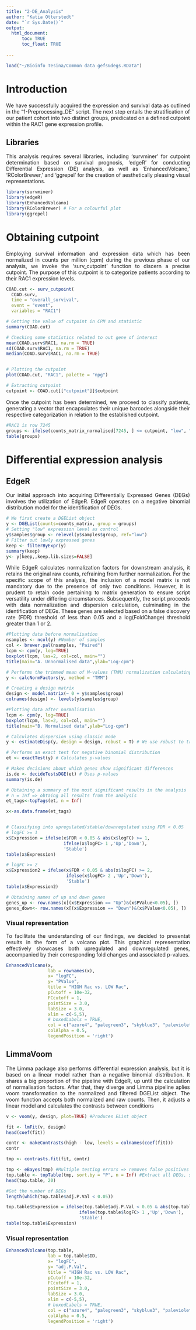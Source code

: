 ---
title: "2-DE_Analysis"
author: "Katia Otterstedt"
date: "`r Sys.Date()`"
output: 
  html_document:
      toc: TRUE
      toc_float: TRUE
    
---
<style>
body {
text-align: justify}
</style>

```{r echo = FALSE, results='hide'}
load("~/Bioinfo Tesina/Common data gefs&degs.RData") 

```

# Introduction
We have successfully acquired the expression and survival data as outlined in the "1-Preprocessing_DE" script. The next step entails the stratification of our patient cohort into two distinct groups, predicated on a defined cutpoint within the RAC1 gene expression profile.

## Libraries
This analysis requires several libraries, including 'survminer' for cutpoint determination based on survival prognosis, 'edgeR' for conducting Differential Expression (DE) analysis, as well as 'EnhancedVolcano,' 'RColorBrewer,' and 'ggrepel' for the creation of aesthetically pleasing visual representations.
```{r message=FALSE, warning = FALSE}
library(survminer)
library(edgeR)
library(EnhancedVolcano)
library(RColorBrewer) # For a colourful plot
library(ggrepel)
```

# Obtaining cutpoint
Employing survival information and expression data which has been normalized in counts per million (cpm) during the previous phase of our analysis, we invoke the 'surv_cutpoint' function to discern a precise cutpoint. The purpose of this cutpoint is to categorize patients according to their RAC1 expression levels.
```{r}
COAD.cut <- surv_cutpoint(
  COAD.surv,
  time = "overall_survival",
  event = "event",
  variables = "RAC1")

# Getting the value of cutpoint in CPM and statistic
summary(COAD.cut)

# Checking some statistics related to out gene of interest
mean(COAD.surv$RAC1, na.rm = TRUE) 
sd(COAD.surv$RAC1, na.rm = TRUE)
median(COAD.surv$RAC1, na.rm = TRUE)


# Plotting the cutpoint
plot(COAD.cut, "RAC1", palette = "npg")

# Extracting cutpoint
cutpoint <- COAD.cut[["cutpoint"]]$cutpoint
```

Once the cutpoint has been determined, we proceed to classify patients, generating a vector that encapsulates their unique barcodes alongside their respective categorization in relation to the established cutpoint.

```{r}
#RAC1 is row 7245
groups <- ifelse(counts_matrix_normalised[7245, ] <= cutpoint, "low", "high")
table(groups)
```

# Differential expression analysis

## EdgeR
Our initial approach into acquiring Differentially Expressed Genes (DEGs) involves the utilization of EdgeR. EdgeR operates on a negative binomial distribution model for the identification of DEGs. 

```{r}
# We first create a DGEList object
y <- DGEList(counts=counts_matrix, group = groups)
# Setting "low" expression level as control
y$samples$group <- relevel(y$samples$group, ref="low")
# Filter out lowly expressed genes
keep <- filterByExpr(y) 
summary(keep)
y<- y[keep,,keep.lib.sizes=FALSE]
```

While EdgeR calculates normalization factors for downstream analysis, it retains the original raw counts, refraining from further normalization.
For the specific scope of this analysis, the inclusion of a model matrix is not mandatory due to the presence of only two conditions. However, it is prudent to retain code pertaining to matrix generation to ensure script versatility under differing circumstances.
Subsequently, the script proceeds with data normalization and dispersion calculation, culminating in the identification of DEGs. These genes are selected based on a false discovery rate (FDR) threshold of less than 0.05 and a log(FoldChange) threshold greater than 1 or 2.
```{r  fig.width=50, fig.height=15, warning=FALSE, message=FALSE}
#Plotting data before normalisation
nsamples <- ncol(y) #Number of samples
col <- brewer.pal(nsamples, "Paired")
lcpm <- cpm(y, log=TRUE)
boxplot(lcpm, las=2, col=col, main="")
title(main="A. Unnormalised data",ylab="Log-cpm")

# Performs the trimmed mean of M-values (TMM) normalization calculating normalization factors
y <- calcNormFactors(y, method = "TMM") 

# Creating a design matrix 
design <- model.matrix(~ 0 + y$samples$group)
colnames(design) <- levels(y$samples$group)

#Plotting data after normalisation 
lcpm <- cpm(y, log=TRUE)
boxplot(lcpm, las=2, col=col, main="")
title(main="B. Normalised data",ylab="Log-cpm")

# Calculates dispersion using classic mode
y <- estimateDisp(y, design = design, robust = T) # We use robust to treat possible outliers

# Performs an exact test for negative binomial distribution
et <- exactTest(y) # Calculates p-values

# Makes decisions about which genes show significant differences
is.de <- decideTestsDGE(et) # Uses p-values
summary(is.de)

# Obtaining a summary of the most significant results in the analysis
# n = Inf => obtaing all results from the analysis
et_tags<-topTags(et, n = Inf)

x<-as.data.frame(et_tags)


# Classifying into upregulated/stable/downregulated using FDR < 0.05
# logFC >= 1
x$Expression = ifelse(x$FDR < 0.05 & abs(x$logFC) >= 1, 
                      ifelse(x$logFC> 1 ,'Up','Down'),
                      'Stable')
table(x$Expression)

# logFC >= 2
x$Expression2 = ifelse(x$FDR < 0.05 & abs(x$logFC) >= 2, 
                       ifelse(x$logFC> 2 ,'Up','Down'),
                       'Stable')
table(x$Expression2)

# Obtaining names of up and down genes
genes_up <- row.names(x[(x$Expression == "Up")&(x$PValue<0.05), ])
genes_down<- row.names(x[(x$Expression == "Down")&(x$PValue<0.05), ])
```

### Visual representation
To facilitate the understanding of our findings, we decided to presentat results in the form of a volcano plot. This graphical representation effectively showcases both upregulated and downregulated genes, accompanied by their corresponding fold changes and associated p-values.
```{r fig.width=15, fig.height= 10}
EnhancedVolcano(x,
                lab = rownames(x),
                x= "logFC",
                y= "PValue",
                title = "HIGH Rac vs. LOW Rac",
                pCutoff = 10e-32,
                FCcutoff = 1,
                pointSize = 3.0,
                labSize = 3.0,
                xlim = c(-5,5),
                # boxedLabels = TRUE,
                col = c("azure4", "palegreen3", "skyblue3", "palevioletred"),
                colAlpha = 0.5,
                legendPosition = 'right')
```


## LimmaVoom
The Limma package also performs differential expression analysis, but it is based on a linear model rather than a negative binomial distribution.
It shares a big proportion of the pipeline with EdgeR, up until the calculation of normalisation factors.
After that, they diverge and Limma pipeline aplies voom transformation to the normalized and filtered DGEList object. The voom function accepts both normalized and raw counts.
Then, it adjusts a linear model and calculates the contrasts between conditions

```{r}
v <- voom(y, design, plot=TRUE) #Produces EList object

fit <- lmFit(v, design)
head(coef(fit))

contr <- makeContrasts(high - low, levels = colnames(coef(fit)))
contr

tmp <- contrasts.fit(fit, contr)

tmp <- eBayes(tmp) #Multiple testing errors => removes false positives 
top.table <- topTable(tmp, sort.by = "P", n = Inf) #Extract all DEGs, sort by pvalue
head(top.table, 20)

#Get the number of DEGs
length(which(top.table$adj.P.Val < 0.05))

top.table$Expression = ifelse(top.table$adj.P.Val < 0.05 & abs(top.table$logFC) >= 1, 
                            ifelse(top.table$logFC> 1 ,'Up','Down'),
                            'Stable')
table(top.table$Expression)
```
### Visual representation
```{r fig.width=15, fig.height= 10}
EnhancedVolcano(top.table,
                lab = top.table$ID,
                x= "logFC",
                y= "adj.P.Val",
                title = "HIGH Rac vs. LOW Rac",
                pCutoff = 10e-32,
                FCcutoff = 1,
                pointSize = 3.0,
                labSize = 3.0,
                xlim = c(-5,5),
                # boxedLabels = TRUE,
                col = c("azure4", "palegreen3", "skyblue3", "palevioletred"),
                colAlpha = 0.5,
                legendPosition = 'right')
```